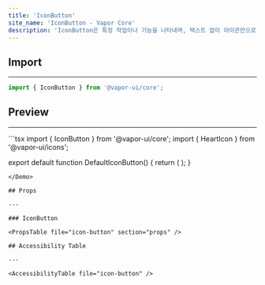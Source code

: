 ```yaml
---
title: 'IconButton'
site_name: 'IconButton - Vapor Core'
description: 'IconButton은 특정 작업이나 기능을 나타내며, 텍스트 없이 아이콘만으로 명령을 전달하는 버튼입니다.'
---
```


## Import

---

```js
import { IconButton } from '@vapor-ui/core';
```

## Preview

---

<Demo name="default-icon-button">
```tsx
import { IconButton } from '@vapor-ui/core';
import { HeartIcon } from '@vapor-ui/icons';

export default function DefaultIconButton() {
    return (
        <IconButton>
            <HeartIcon />
        </IconButton>
    );
}
```
</Demo>

## Props

---

### IconButton

<PropsTable file="icon-button" section="props" />

## Accessibility Table

---

<AccessibilityTable file="icon-button" />
